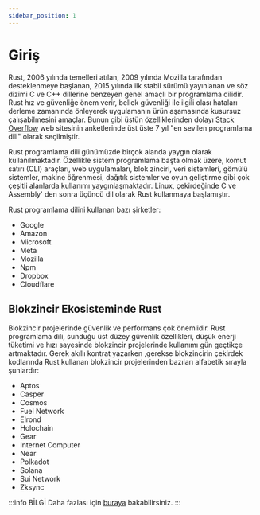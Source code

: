 ```yaml
---
sidebar_position: 1
---
```

# Giriş

Rust, 2006 yılında temelleri atılan, 2009 yılında Mozilla tarafından desteklenmeye başlanan, 2015 yılında ilk stabil sürümü yayınlanan ve
söz dizimi C ve C++ dillerine benzeyen genel amaçlı bir programlama dilidir. Rust hız ve güvenliğe önem verir, bellek güvenliği ile ilgili
olası hataları derleme zamanında önleyerek uygulamanın ürün aşamasında kusursuz çalışabilmesini amaçlar.
Bunun gibi üstün özelliklerinden dolayı [Stack Overflow](https://insights.stackoverflow.com/survey/) web sitesinin anketlerinde üst üste 7 yıl "en sevilen programlama dili" olarak seçilmiştir.

Rust programlama dili günümüzde birçok alanda yaygın olarak kullanılmaktadır. Özellikle sistem programlama başta olmak üzere, komut satırı (CLI) araçları,
web uygulamaları, blok zinciri, veri sistemleri, gömülü sistemler, makine öğrenmesi, dağıtık sistemler ve oyun geliştirme gibi çok çeşitli alanlarda
kullanımı yaygınlaşmaktadır. Linux, çekirdeğinde C ve Assembly' den sonra üçüncü dil olarak Rust kullanmaya başlamıştır.

Rust programlama dilini kullanan bazı şirketler:

- Google
- Amazon
- Microsoft
- Meta
- Mozilla
- Npm
- Dropbox
- Cloudflare

## Blokzincir Ekosisteminde Rust

Blokzincir projelerinde güvenlik ve performans çok önemlidir. Rust programlama dili, sunduğu üst düzey güvenlik özellikleri, düşük enerji tüketimi
ve hızı sayesinde blokzincir projelerinde kullanımı gün geçtikçe artmaktadır. Gerek akıllı kontrat yazarken ,gerekse blokzincirin
çekirdek kodlarında Rust kullanan blokzincir projelerinden bazıları alfabetik sırayla şunlardır:

- Aptos
- Casper
- Cosmos
- Fuel Network
- Elrond
- Holochain
- Gear
- Internet Computer
- Near
- Polkadot
- Solana
- Sui Network
- Zksync

:::info BİLGİ
Daha fazlası için <a href="https://github.com/rust-in-blockchain/awesome-blockchain-rust">buraya</a> bakabilirsiniz.
:::